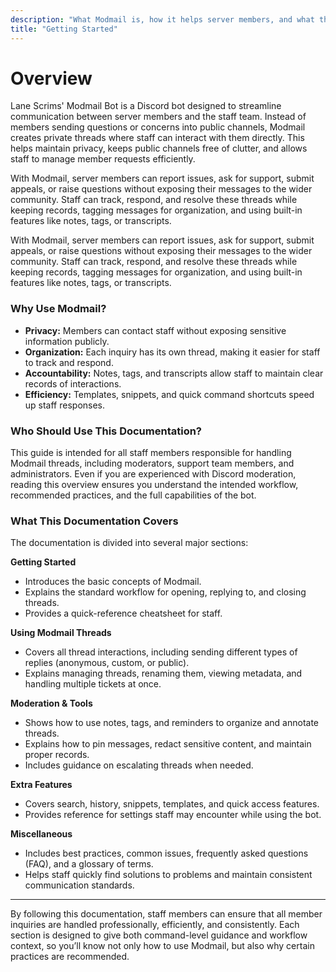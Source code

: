 ```yaml
---
description: "What Modmail is, how it helps server members, and what this documentation covers."
title: "Getting Started"
---
```


# Overview

Lane Scrims' Modmail Bot is a Discord bot designed to streamline communication between server members and the staff team. Instead of members sending questions or concerns into public channels, Modmail creates private threads where staff can interact with them directly. This helps maintain privacy, keeps public channels free of clutter, and allows staff to manage member requests efficiently.

With Modmail, server members can report issues, ask for support, submit appeals, or raise questions without exposing their messages to the wider community. Staff can track, respond, and resolve these threads while keeping records, tagging messages for organization, and using built-in features like notes, tags, or transcripts.

With Modmail, server members can report issues, ask for support, submit appeals, or raise questions without exposing their messages to the wider community. Staff can track, respond, and resolve these threads while keeping records, tagging messages for organization, and using built-in features like notes, tags, or transcripts.

### Why Use Modmail?

- **Privacy:** Members can contact staff without exposing sensitive information publicly.
- **Organization:** Each inquiry has its own thread, making it easier for staff to track and respond.
- **Accountability:** Notes, tags, and transcripts allow staff to maintain clear records of interactions.
- **Efficiency:** Templates, snippets, and quick command shortcuts speed up staff responses.

### Who Should Use This Documentation?

This guide is intended for all staff members responsible for handling Modmail threads, including moderators, support team members, and administrators. Even if you are experienced with Discord moderation, reading this overview ensures you understand the intended workflow, recommended practices, and the full capabilities of the bot.

### What This Documentation Covers

The documentation is divided into several major sections:

**Getting Started**

- Introduces the basic concepts of Modmail.
- Explains the standard workflow for opening, replying to, and closing threads.
- Provides a quick-reference cheatsheet for staff.

**Using Modmail Threads**

- Covers all thread interactions, including sending different types of replies (anonymous, custom, or public).
- Explains managing threads, renaming them, viewing metadata, and handling multiple tickets at once.

**Moderation & Tools**

- Shows how to use notes, tags, and reminders to organize and annotate threads.
- Explains how to pin messages, redact sensitive content, and maintain proper records.
- Includes guidance on escalating threads when needed.

**Extra Features**

- Covers search, history, snippets, templates, and quick access features.
- Provides reference for settings staff may encounter while using the bot.

**Miscellaneous**

- Includes best practices, common issues, frequently asked questions (FAQ), and a glossary of terms.
- Helps staff quickly find solutions to problems and maintain consistent communication standards.

---

By following this documentation, staff members can ensure that all member inquiries are handled professionally, efficiently, and consistently. Each section is designed to give both command-level guidance and workflow context, so you’ll know not only how to use Modmail, but also why certain practices are recommended.

